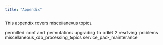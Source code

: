 ```yaml
---
title: "Appendix"
---
```


<div id="appendix" class="registered_link"></div>

This appendix covers miscellaneous topics.

<div class="toctree" maxdepth="3">

permitted_conf_and_permutations upgrading_to_xdb6_2 resolving_problems miscellaneous_xdb_processing_topics service_pack_maintenance

</div>
